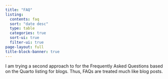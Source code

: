 ```yaml
---
title: "FAQ"
listing:
  contents: faq
  sort: "date desc"
  type: table
  categories: true
  sort-ui: true
  filter-ui: true
page-layout: full
title-block-banner: true
---
```


I am trying a second approach to for the Frequently Asked Questions based on the Quarto listing for blogs. Thus, FAQs are treated much like blog posts.